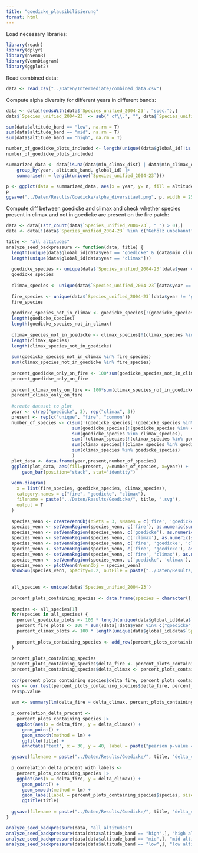 ```yaml
---
title: "goedicke_plausibilisierung"
format: html
---
```


Load necessary libraries:
```r
library(readr)
library(dplyr)
library(nVennR)
library(VennDiagram)
library(ggplot2)
```

Read combined data:
```r
data <- read_csv("../Daten/Intermediate/combined_data.csv")
```

Compute alpha diversity for different years in different bands:
```r
data <- data[!endsWith(data$`Species_unified_2004-23`, "spec."),]
data$`Species_unified_2004-23` <- sub(" cf\\.", "", data$`Species_unified_2004-23`)

sum(data$altitude_band == "low", na.rm = T)
sum(data$altitude_band == "mid", na.rm = T)
sum(data$altitude_band == "high", na.rm = T)

number_of_goedicke_plots_included <- length(unique((data$global_id[!is.na(data$min_climax_dist) & (data$min_climax_dist < 90 | data$min_fire_dist < 90)])))
number_of_goedicke_plots_included

summarized_data <- data[is.na(data$min_climax_dist) | data$min_climax_dist < 90 | data$min_fire_dist < 90,] |> # 
    group_by(year, altitude_band, global_id) |> 
    summarise(n = length(unique(`Species_unified_2004-23`)))

p <- ggplot(data = summarized_data, aes(x = year, y= n, fill = altitude_band)) + geom_boxplot() 
p
ggsave("../Daten/Results/Goedicke/alpha_diversitaet.png", p, width = 2500, height = 2500, units = "px")
```


Compute diff between goedicke and climax and check whether species present in climax and not in goedicke are present on the fire patch:
```r
data <- data[(str_count(data$`Species_unified_2004-23`, " ") > 0),]
data <- data[!(data$`Species_unified_2004-23` %in% c("Gehölz unbekannt", "Keimling 1", "Keimling 2", "Flache lange blätter")),]

title <- "all altitudes"
analyze_seed_backpressure <- function(data, title) {
  length(unique(data$global_id[data$year == "goedicke" & (data$min_climax_dist < 90 | data$min_fire_dist < 90)]))
  length(unique(data$global_id[data$year == "climax"]))
  
  goedicke_species <- unique(data$`Species_unified_2004-23`[data$year == "goedicke" & (data$min_climax_dist < 90 | data$min_fire_dist < 90)])
  goedicke_species
  
  climax_species <- unique(data$`Species_unified_2004-23`[data$year == "climax"])
  
  fire_species <- unique(data$`Species_unified_2004-23`[data$year != "goedicke" & data$year != "climax"])
  fire_species
  
  goedicke_species_not_in_climax <- goedicke_species[!(goedicke_species %in% climax_species)]
  length(goedicke_species)
  length(goedicke_species_not_in_climax)
  
  climax_species_not_in_goedicke <- climax_species[!(climax_species %in% goedicke_species)]
  length(climax_species)
  length(climax_species_not_in_goedicke)
  
  sum(goedicke_species_not_in_climax %in% fire_species)
  sum(climax_species_not_in_goedicke %in% fire_species)
  
  percent_goedicke_only_on_fire <- 100*sum(goedicke_species_not_in_climax %in% fire_species)/length(goedicke_species_not_in_climax)
  percent_goedicke_only_on_fire
  
  percent_climax_only_on_fire <- 100*sum(climax_species_not_in_goedicke %in% fire_species)/length(climax_species_not_in_goedicke)
  percent_climax_only_on_fire
  
  #create dataset to plot
  year <- c(rep("goedicke", 3), rep("climax", 3))
  present <- rep(c("unique", "fire", "common"))
  number_of_species <- c(sum(!(goedicke_species[!(goedicke_species %in% climax_species)] %in% fire_species)),
                         sum(goedicke_species[!(goedicke_species %in% climax_species)] %in% fire_species), 
                         sum(goedicke_species %in% climax_species), 
                         sum(!(climax_species[!(climax_species %in% goedicke_species)] %in% fire_species)),
                         sum(climax_species[!(climax_species %in% goedicke_species)] %in% fire_species), 
                         sum(climax_species %in% goedicke_species)
                         )
  plot_data <- data.frame(year,present,number_of_species)
  ggplot(plot_data, aes(fill=present, y=number_of_species, x=year)) + 
      geom_bar(position="stack", stat="identity")
  
  venn.diagram(
    x = list(fire_species, goedicke_species, climax_species),
    category.names = c("fire", "goedicke", "climax"),
    filename = paste("../Daten/Results/Goedicke/", title, ".svg"),
    output = T
  )
  
  species_venn <- createVennObj(nSets = 3, sNames = c('fire', 'goedicke', 'climax'))
  species_venn <- setVennRegion(species_venn, c('fire'), as.numeric(sum(!(fire_species[!(fire_species %in% climax_species)] %in% goedicke_species))))
  species_venn <- setVennRegion(species_venn, c('goedicke'), as.numeric(sum(!(goedicke_species[!(goedicke_species %in% climax_species)] %in% fire_species))))
  species_venn <- setVennRegion(species_venn, c('climax'), as.numeric(sum(!(climax_species[!(climax_species %in% fire_species)] %in% goedicke_species))))
  species_venn <- setVennRegion(species_venn, c('fire', 'goedicke', 'climax'), as.numeric(sum(fire_species[fire_species %in% climax_species] %in% goedicke_species)))
  species_venn <- setVennRegion(species_venn, c('fire', 'goedicke'), as.numeric(sum(!(fire_species[fire_species %in% goedicke_species] %in% climax_species))))
  species_venn <- setVennRegion(species_venn, c('fire', 'climax'), as.numeric(sum(!(fire_species[fire_species %in% climax_species] %in% goedicke_species))))
  species_venn <- setVennRegion(species_venn, c('goedicke', 'climax'),  as.numeric(sum(!(goedicke_species[goedicke_species %in% climax_species] %in% fire_species))))
  species_venn <- plotVenn(nVennObj = species_venn)
  showSVG(species_venn, opacity=0.2, outFile = paste("../Daten/Results/Goedicke/", title, ".svg"))
  
  
  all_species <- unique(data$`Species_unified_2004-23`)
  
  percent_plots_containing_species <- data.frame(species = character(), goedicke = numeric(), fire = numeric(), climax = numeric())
  
  species <- all_species[1]
  for(species in all_species) {
    percent_goedicke_plots <- 100 * length(unique(data$global_id[data$`Species_unified_2004-23` == species & data$year == "goedicke"])) / length(unique(data$global_id[data$year == "goedicke"]))
    percent_fire_plots <- 100 * sum((data[!data$year %in% c("goedicke", "climax"),] |> group_by(global_id, year) |> summarize(present = as.integer(sum((species %in% `Species_unified_2004-23`)) > 0)))$present) / nrow(data[!data$year %in% c("goedicke", "climax"),] |> group_by(global_id, year) |> summarize(n = 1))
    percent_climax_plots <- 100 * length(unique(data$global_id[data$`Species_unified_2004-23` == species & data$year == "climax"])) / length(unique(data$global_id[data$year == "climax"]))
    
    percent_plots_containing_species <- add_row(percent_plots_containing_species, species = species, goedicke = percent_goedicke_plots, fire = percent_fire_plots, climax = percent_climax_plots)
  }
  
  percent_plots_containing_species
  percent_plots_containing_species$delta_fire <- percent_plots_containing_species$fire - percent_plots_containing_species$goedicke
  percent_plots_containing_species$delta_climax <- percent_plots_containing_species$climax - percent_plots_containing_species$goedicke
  
  cor(percent_plots_containing_species$delta_fire, percent_plots_containing_species$delta_climax, method = "pearson")
  res <- cor.test(percent_plots_containing_species$delta_fire, percent_plots_containing_species$delta_climax, alternative = "greater", method = "pearson")
  res$p.value
  
  sum <- summary(lm(delta_fire ~ delta_climax, percent_plots_containing_species))
  
  p_correlation_delta_precent <- 
    percent_plots_containing_species |> 
    ggplot(aes(x = delta_fire, y = delta_climax)) + 
      geom_point() + 
      geom_smooth(method = lm) + 
      ggtitle(title) +
      annotate("text", x = 30, y = 40, label = paste("pearson p-value = ", round(res$p.value, 3)))

  ggsave(filename = paste("../Daten/Results/Goedicke/", title, "delta_correlation.png"), plot = p_correlation_delta_precent)
  
  p_correlation_delta_precent_with_labels <- 
    percent_plots_containing_species |> 
    ggplot(aes(x = delta_fire, y = delta_climax)) + 
      geom_point() + 
      geom_smooth(method = lm) + 
      geom_label(label = percent_plots_containing_species$species, size = 2) + 
      ggtitle(title)
  
  ggsave(filename = paste("../Daten/Results/Goedicke/", title, "delta_correlation_with_labels.png"), plot = p_correlation_delta_precent_with_labels)
}

analyze_seed_backpressure(data, "all altitudes")
analyze_seed_backpressure(data[data$altitude_band == "high",], "high altitudes")
analyze_seed_backpressure(data[data$altitude_band == "mid",], "mid altitudes")
analyze_seed_backpressure(data[data$altitude_band == "low",], "low altitudes")
```

